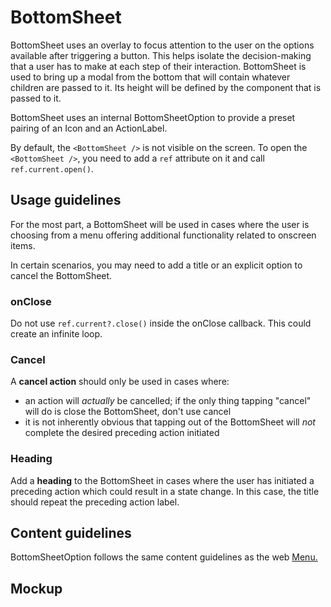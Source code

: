 
<Meta title="Components/Selections/BottomSheet" />

# BottomSheet

BottomSheet uses an overlay to focus attention to the user on the options
available after triggering a button. This helps isolate the decision-making that
a user has to make at each step of their interaction. BottomSheet is used to
bring up a modal from the bottom that will contain whatever children are passed
to it. Its height will be defined by the component that is passed to it.

BottomSheet uses an internal BottomSheetOption to provide a preset pairing of an
Icon and an ActionLabel.

By default, the `<BottomSheet />` is not visible on the screen. To open the
`<BottomSheet />`, you need to add a `ref` attribute on it and call
`ref.current.open()`.

## Usage guidelines

For the most part, a BottomSheet will be used in cases where the user is
choosing from a menu offering additional functionality related to onscreen
items.

In certain scenarios, you may need to add a title or an explicit option to
cancel the BottomSheet.

### onClose

Do not use `ref.current?.close()` inside the onClose callback. This could create
an infinite loop.

### Cancel

A **cancel action** should only be used in cases where:

- an action will _actually_ be cancelled; if the only thing tapping "cancel"
  will do is close the BottomSheet, don't use cancel
- it is not inherently obvious that tapping out of the BottomSheet will _not_
  complete the desired preceding action initiated

### Heading

Add a **heading** to the BottomSheet in cases where the user has initiated a
preceding action which could result in a state change. In this case, the title
should repeat the preceding action label.

## Content guidelines

BottomSheetOption follows the same content guidelines as the web
[Menu.](../?path=/docs/components-navigation-menu--docs#content-guidelines)

## Mockup

<Figma
  collapsable
  url="https://www.figma.com/file/avvgu5SkbBvS8lGVePBsqO/%F0%9F%92%99-Product%2FMobile?node-id=19494%3A110480"
/>
